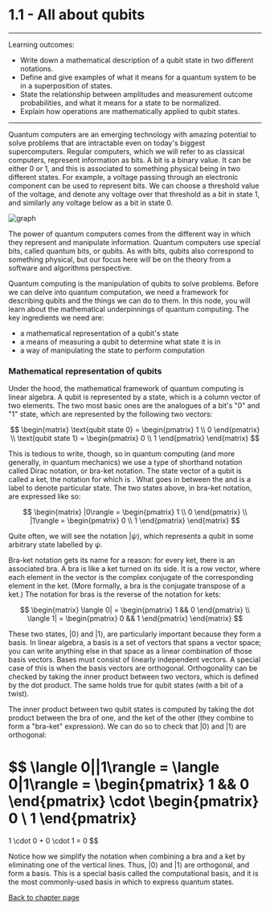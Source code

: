 # 1.1 - All about qubits

---
Learning outcomes:
- Write down a mathematical description of a qubit state in two different notations.
- Define and give examples of what it means for a quantum system to be in a superposition of states.
- State the relationship between amplitudes and measurement outcome probabilities, and what it means for a state to be normalized.
- Explain how operations are mathematically applied to qubit states.
---
Quantum computers are an emerging technology with amazing potential to solve problems that are intractable even on today's biggest supercomputers. Regular computers, which we will refer to as classical computers, represent information as bits. A bit is a binary value. It can be either 0 or 1, and this is associated to something physical being in two different states. For example, a voltage passing through an electronic component can be used to represent bits. We can choose a threshold value of the voltage, and denote any voltage over that threshold as a bit in state 1, and similarly any voltage below as a bit in state 0.

![graph](https://codebook.xanadu.ai/images/voltage_threshold.svg "graph")

The power of quantum computers comes from the different way in which they represent and manipulate information. Quantum computers use special bits, called quantum bits, or qubits. As with bits, qubits also correspond to something physical, but our focus here will be on the theory from a software and algorithms perspective.

Quantum computing is the manipulation of qubits to solve problems. Before we can delve into quantum computation, we need a framework for describing qubits and the things we can do to them. In this node, you will learn about the mathematical underpinnings of quantum computing. The key ingredients we need are:
- a mathematical representation of a qubit's state
- a means of measuring a qubit to determine what state it is in
- a way of manipulating the state to perform computation

### Mathematical representation of qubits
Under the hood, the mathematical framework of quantum computing is linear algebra. A qubit is represented by a state, which is a column vector of two elements. The two most basic ones are the analogues of a bit's "0" and "1" state, which are represented by the following two vectors:

$$
\begin{matrix}
\text{qubit state 0} = \begin{pmatrix}
1 \\ 0
\end{pmatrix}
\\
\text{qubit state 1} = \begin{pmatrix}
0 \\ 1
\end{pmatrix}
\end{matrix}
$$

This is tedious to write, though, so in quantum computing (and more generally, in quantum mechanics) we use a type of shorthand notation called Dirac notation, or bra-ket notation. The state vector of a qubit is called a ket, the notation for which is . What goes in between the  and  is a label to denote particular state. The two states above, in bra-ket notation, are expressed like so:

$$
\begin{matrix}
|0\rangle = \begin{pmatrix}
1 \\ 0
\end{pmatrix}
\\
|1\rangle = \begin{pmatrix}
0 \\ 1
\end{pmatrix}
\end{matrix}
$$

Quite often, we will see the notation $|\psi\rangle$, which represents a qubit in some arbitrary state labelled by $\psi$.

Bra-ket notation gets its name for a reason: for every ket, there is an associated bra. A bra is like a ket turned on its side. It is a row vector, where each element in the vector is the complex conjugate of the corresponding element in the ket. (More formally, a bra is the conjugate transpose of a ket.) The notation for bras is the reverse of the notation for kets:

$$
\begin{matrix}
\langle 0| = \begin{pmatrix}
1 && 0
\end{pmatrix}
\\
\langle 1| = \begin{pmatrix}
0 && 1
\end{pmatrix}
\end{matrix}
$$

These two states, $|0\rangle$ and $|1\rangle$, are particularly important because they form a basis. In linear algebra, a basis is a set of vectors that spans a vector space; you can write anything else in that space as a linear combination of those basis vectors. Bases must consist of linearly independent vectors. A special case of this is when the basis vectors are orthogonal. Orthogonality can be checked by taking the inner product between two vectors, which is defined by the dot product. The same holds true for qubit states (with a bit of a twist).

The inner product between two qubit states is computed by taking the dot product between the bra of one, and the ket of the other (they combine to form a "bra-ket" expression). We can do so to check that $|0\rangle$ and $|1\rangle$ are orthogonal:

$$
\langle 0||1\rangle = \langle 0|1\rangle = \begin{pmatrix}
1 && 0
\end{pmatrix} \cdot \begin{pmatrix}
0 \\ 1
\end{pmatrix}
=
1 \cdot 0 + 0 \cdot 1 = 0
$$

Notice how we simplify the notation when combining a bra and a ket by eliminating one of the vertical lines. Thus, $|0\rangle$ and $|1\rangle$ are orthogonal, and form a basis. This is a special basis called the computational basis, and it is the most commonly-used basis in which to express quantum states.

<a href='/textbook'>Back to chapter page</a>